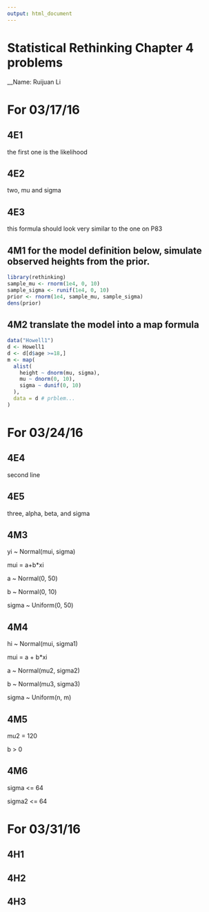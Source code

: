 ```yaml
---
output: html_document
---
```

# Statistical Rethinking Chapter 4 problems

__Name: Ruijuan Li


# For 03/17/16

## 4E1 

the first one is the likelihood

## 4E2 

two, mu and sigma

## 4E3 

this formula should look very similar to the one on P83 

## 4M1 for the model definition below, simulate observed heights from the prior. 
```r
library(rethinking)
sample_mu <- rnorm(1e4, 0, 10)
sample_sigma <- runif(1e4, 0, 10)
prior <- rnorm(1e4, sample_mu, sample_sigma)
dens(prior)
```

## 4M2 translate the model into a map formula
```r
data("Howell1")
d <- Howell1
d <- d[d$age >=18,]
m <- map(
  alist(
    height ~ dnorm(mu, sigma),
    mu ~ dnorm(0, 10),
    sigma ~ dunif(0, 10)
  ), 
  data = d # prblem... 
)
```

# For 03/24/16

## 4E4

second line

## 4E5

three, alpha, beta, and sigma

## 4M3

yi ~ Normal(mui, sigma)

mui = a+b*xi 

a ~ Normal(0, 50)

b ~ Normal(0, 10)

sigma ~ Uniform(0, 50)

## 4M4

hi ~ Normal(mui, sigma1) 

mui = a + b*xi 

a ~ Normal(mu2, sigma2)

b ~ Normal(mu3, sigma3)

sigma ~ Uniform(n, m)

## 4M5

mu2 = 120

b > 0

## 4M6

sigma <= 64

sigma2 <= 64

# For 03/31/16

## 4H1

## 4H2

## 4H3
